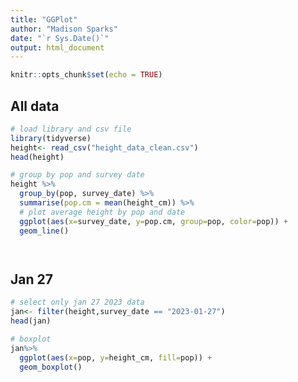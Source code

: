 ```yaml
---
title: "GGPlot"
author: "Madison Sparks"
date: "`r Sys.Date()`"
output: html_document
---
```


```r
knitr::opts_chunk$set(echo = TRUE)
```

## All data
```r
# load library and csv file
library(tidyverse)
height<- read_csv("height_data_clean.csv")
head(height)

```

```r
# group by pop and survey date
height %>%
  group_by(pop, survey_date) %>%
  summarise(pop.cm = mean(height_cm)) %>%
  # plot average height by pop and date
  ggplot(aes(x=survey_date, y=pop.cm, group=pop, color=pop)) +
  geom_line()




```


## Jan 27
```r
# select only jan 27 2023 data 
jan<- filter(height,survey_date == "2023-01-27")
head(jan)
```

```r
# boxplot
jan%>%
  ggplot(aes(x=pop, y=height_cm, fill=pop)) +
  geom_boxplot()


```